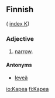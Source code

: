 ==Finnish==
( [[Wiktionary:Finnish_index_k|index K]])

===Adjective===

# [[narrow]].

====Antonyms====

* [[leveä]]

[[io:Kapea]]
[[fi:Kapea]]